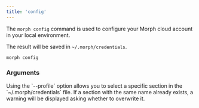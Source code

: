 ```yaml
---
title: 'config'
---
```


The `morph config` command is used to configure your Morph cloud account in your local environment.

The result will be saved in `~/.morph/credentials`.

```bash Shell
morph config
```

### Arguments

<ParamField body="--profile" type="str" requered={false}>
Using the `--profile` option allows you to select a specific section in the `~/.morph/credentials` file.
If a section with the same name already exists, a warning will be displayed asking whether to overwrite it.
</ParamField>